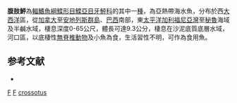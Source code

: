 {{Speciesbox
| taxon = Etropus crossotus
| binomial_authority = [[Jordan|Jordan]] & [[Gilbert|Gilbert]], 1882
| status = NE
| status_system = IUCN3.1
| synonyms = *''Citharichthys crossotus'', <small>Jordan & Gilbert, 1882</small>
*''Citharichthys crossotus crossotus'', <small>Jordan & Gilbert, 1882</small>
*''Etropus crossotus crossotus'', <small>Jordan & Gilbert, 1882</small>
*''Etropus intermedius'', <small>Norman, 1933</small>
}}

'''腹肢鮃'''為[[輻鰭魚綱|輻鰭魚綱]][[鰈形目|鰈形目]][[鰈亞目|鰈亞目]][[牙鮃科|牙鮃科]]的其中一[[種|種]]，為亞熱帶海水魚，分布於西[[大西洋|大西洋]]區，從[[加拿大|加拿大]]至[[安地列斯群島|安地列斯群島]]、[[巴西|巴西]]南部，東[[太平洋|太平洋]][[加利福尼亞灣|加利福尼亞灣]]至[[秘魯|秘魯]]海域及半鹹水域，棲息深度0-65公尺，體長可達9.3公分，棲息在沙泥底質底層水域，河口區，以底棲性[[無脊椎動物|無脊椎動物]]及小魚為食，生活習性不明，可作為食用魚。

==参考文献==
*{{FishBase_species|genus=Etropus|species=crossotus|year=2014|month=3}}

{{魚類小作品}}
{{Taxonbar}}
[[Category:1882年描述的鱼类|F]]
[[Category:食用魚|F]]
[[Category:腹肢鮃屬|crossotus]]